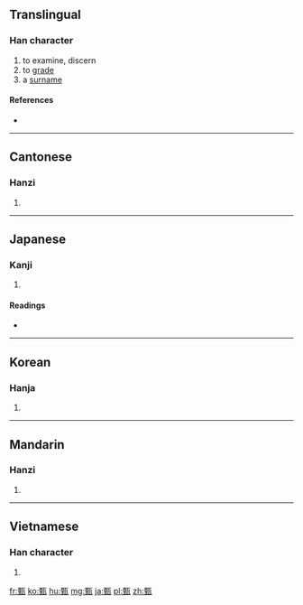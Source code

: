 ==Translingual==

===Han character===
{{Han char|rn=98|rad=瓦|as=09|sn=14|four=1111<sub>7</sub>|canj=一土一女弓 (MGMVN), X一土一女 (XMGMV)}}

# to examine, discern
# to [[grade]]
# a [[surname]]

====References====
* {{Han ref|kx=0750.230|dkj=21557|dj=1158.360|hdz=21427.140|uh=7504|ud=29956|bh=BAC2|bd=47810}}

----

==Cantonese==

===Hanzi===
{{yue-hanzi|jyut=|y=jan1, yan1}}

# {{defn|lang=yue|sort=瓦09}}

----

==Japanese==

===Kanji===
{{ja-kanji|grade=|rs=瓦09}}

# {{defn|lang=ja|sort=瓦09}}

====Readings====
* {{ja-readings|on=[[けん]] (ken), [[しん]] (shin)|kun=[[すえ]] (sue)|nanori=}}

----

==Korean==

===Hanja===
{{ko-hanja|hangeul=[[견]], [[진]]|eumhun=|rv=gyeon, jin|mr=kyŏn, chin|y=kyen, cin}}

# {{defn|lang=ko|sort=瓦09}}

----

==Mandarin==

===Hanzi===
{{cmn-hanzi|pin=[[zhēn]] ([[zhen1]])|wg=chen<sup>1</sup>}}

# {{defn|lang=cmn|sort=瓦09}}

----

==Vietnamese==

===Han character===
{{vi-hantu|[[chân]]|rs=瓦09}}

# {{defn|lang=vi|sort=瓦09}}

[[fr:甄]]
[[ko:甄]]
[[hu:甄]]
[[mg:甄]]
[[ja:甄]]
[[pl:甄]]
[[zh:甄]]